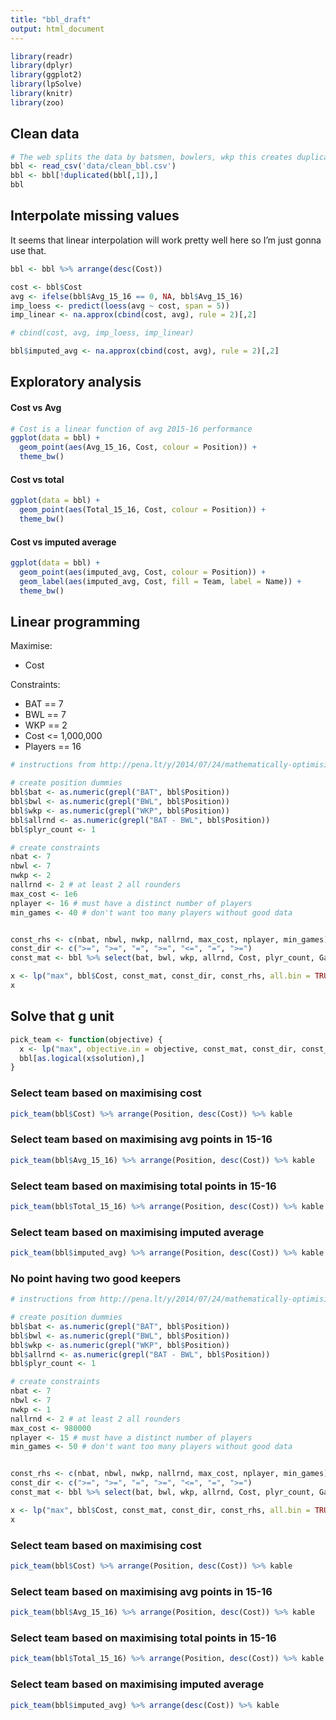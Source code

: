 ```yaml
---
title: "bbl_draft"
output: html_document
---
```


```r
library(readr)
library(dplyr)
library(ggplot2)
library(lpSolve)
library(knitr)
library(zoo)
```

## Clean data

```r
# The web splits the data by batsmen, bowlers, wkp this creates duplicates
bbl <- read_csv('data/clean_bbl.csv')
bbl <- bbl[!duplicated(bbl[,1]),]
bbl
```

## Interpolate missing values

It seems that linear interpolation will work pretty well here so I'm just gonna use that.

```r
bbl <- bbl %>% arrange(desc(Cost))

cost <- bbl$Cost
avg <- ifelse(bbl$Avg_15_16 == 0, NA, bbl$Avg_15_16)
imp_loess <- predict(loess(avg ~ cost, span = 5))
imp_linear <- na.approx(cbind(cost, avg), rule = 2)[,2]

# cbind(cost, avg, imp_loess, imp_linear)

bbl$imputed_avg <- na.approx(cbind(cost, avg), rule = 2)[,2]
```

## Exploratory analysis

#### Cost vs Avg

```r
# Cost is a linear function of avg 2015-16 performance
ggplot(data = bbl) +
  geom_point(aes(Avg_15_16, Cost, colour = Position)) +
  theme_bw()
```

#### Cost vs total

```r
ggplot(data = bbl) +
  geom_point(aes(Total_15_16, Cost, colour = Position)) +
  theme_bw()
```

#### Cost vs imputed average

```r
ggplot(data = bbl) +
  geom_point(aes(imputed_avg, Cost, colour = Position)) +
  geom_label(aes(imputed_avg, Cost, fill = Team, label = Name)) +
  theme_bw()
```

## Linear programming

Maximise:

* Cost

Constraints:

* BAT == 7
* BWL == 7
* WKP == 2
* Cost <= 1,000,000
* Players == 16

```r
# instructions from http://pena.lt/y/2014/07/24/mathematically-optimising-fantasy-football-teams/

# create position dummies
bbl$bat <- as.numeric(grepl("BAT", bbl$Position))
bbl$bwl <- as.numeric(grepl("BWL", bbl$Position))
bbl$wkp <- as.numeric(grepl("WKP", bbl$Position))
bbl$allrnd <- as.numeric(grepl("BAT - BWL", bbl$Position))
bbl$plyr_count <- 1

# create constraints
nbat <- 7
nbwl <- 7
nwkp <- 2
nallrnd <- 2 # at least 2 all rounders
max_cost <- 1e6
nplayer <- 16 # must have a distinct number of players
min_games <- 40 # don't want too many players without good data


const_rhs <- c(nbat, nbwl, nwkp, nallrnd, max_cost, nplayer, min_games)
const_dir <- c(">=", ">=", "=", ">=", "<=", "=", ">=")
const_mat <- bbl %>% select(bat, bwl, wkp, allrnd, Cost, plyr_count, Games_15_16) %>% as.matrix %>% t

x <- lp("max", bbl$Cost, const_mat, const_dir, const_rhs, all.bin = TRUE, all.int = TRUE)
x
```


## Solve that g unit

```r
pick_team <- function(objective) {
  x <- lp("max", objective.in = objective, const_mat, const_dir, const_rhs, all.bin = TRUE, all.int = TRUE)
  bbl[as.logical(x$solution),]
}
```

### Select team based on maximising cost

```r
pick_team(bbl$Cost) %>% arrange(Position, desc(Cost)) %>% kable
```

### Select team based on maximising avg points in 15-16

```r
pick_team(bbl$Avg_15_16) %>% arrange(Position, desc(Cost)) %>% kable
```

### Select team based on maximising total points in 15-16

```r
pick_team(bbl$Total_15_16) %>% arrange(Position, desc(Cost)) %>% kable
```

### Select team based on maximising imputed average

```r
pick_team(bbl$imputed_avg) %>% arrange(Position, desc(Cost)) %>% kable
```

### No point having two good keepers

```r
# instructions from http://pena.lt/y/2014/07/24/mathematically-optimising-fantasy-football-teams/

# create position dummies
bbl$bat <- as.numeric(grepl("BAT", bbl$Position))
bbl$bwl <- as.numeric(grepl("BWL", bbl$Position))
bbl$wkp <- as.numeric(grepl("WKP", bbl$Position))
bbl$allrnd <- as.numeric(grepl("BAT - BWL", bbl$Position))
bbl$plyr_count <- 1

# create constraints
nbat <- 7
nbwl <- 7
nwkp <- 1
nallrnd <- 2 # at least 2 all rounders
max_cost <- 980000
nplayer <- 15 # must have a distinct number of players
min_games <- 50 # don't want too many players without good data


const_rhs <- c(nbat, nbwl, nwkp, nallrnd, max_cost, nplayer, min_games)
const_dir <- c(">=", ">=", "=", ">=", "<=", "=", ">=")
const_mat <- bbl %>% select(bat, bwl, wkp, allrnd, Cost, plyr_count, Games_15_16) %>% as.matrix %>% t

x <- lp("max", bbl$Cost, const_mat, const_dir, const_rhs, all.bin = TRUE, all.int = TRUE)
x
```


### Select team based on maximising cost

```r
pick_team(bbl$Cost) %>% arrange(Position, desc(Cost)) %>% kable
```

### Select team based on maximising avg points in 15-16

```r
pick_team(bbl$Avg_15_16) %>% arrange(Position, desc(Cost)) %>% kable
```

### Select team based on maximising total points in 15-16

```r
pick_team(bbl$Total_15_16) %>% arrange(Position, desc(Cost)) %>% kable
```

### Select team based on maximising imputed average

```r
pick_team(bbl$imputed_avg) %>% arrange(desc(Cost)) %>% kable
```